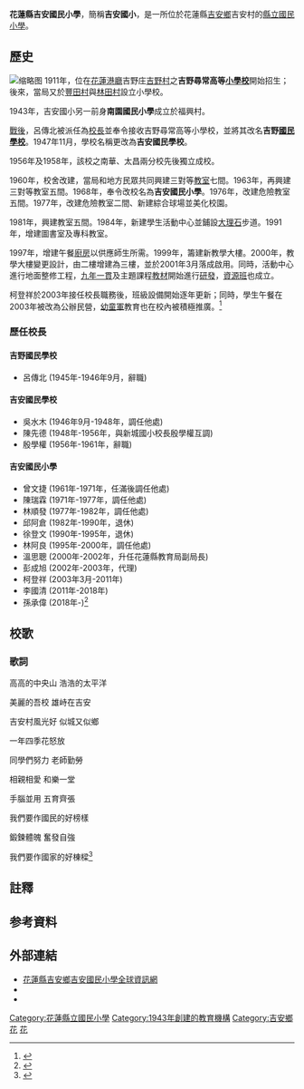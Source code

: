 {{Notability Unreferenced |time=2017-08-13T14:12:03+00:00}}
{{Infobox_School
|name           = 花蓮縣吉安國民小學 <br/>Ji'an Elementary School
|image          =
|motto          =
|established    =1943年{{efn|1=未將[[台灣日治時期|日治時代]]的「吉野小學」的校史計算進去}}
|type           =縣立國民小學
|affiliation    =
|district       ={{ROC-TW}}[[花蓮縣|花蓮縣]][[吉安鄉|吉安鄉]]
|grades         =
|principal      =孫承偉
|head of school =
|dean           =
|faculty        =
|enrollment     =
|free_label     =
|free_text      =
|free_label2    =校地面積
|free_text2     =
|location       =花蓮縣吉安鄉吉安村吉安路二段97號
|information    =886-3-8523984
|website        = http://www.gaps.hlc.edu.tw/
|telephone=|address=}}
'''花蓮縣吉安國民小學'''，簡稱'''吉安國小'''，是一所位於花蓮縣[[吉安鄉|吉安鄉]]吉安村的[[花蓮縣政府|縣立]][[國民小學|國民小學]]。

==歷史==
[[File:Yoshino_Primary_School.jpg|缩略图]]
1911年，位在[[花蓮港廳|花蓮港廳]]吉野庄[[吉野村|吉野村]]之'''吉野尋常高等[[小學校_(台灣)|小學校]]'''開始招生；後來，當局又於[[豐田村_(花蓮港廳)|豐田村]]與[[林田移民村|林田村]]設立小學校。

1943年，吉安國小另一前身'''南園國民小學'''成立於福興村。

[[臺灣戰後時期|戰後]]，呂傳北被派任為[[校長|校長]]並奉令接收吉野尋常高等小學校，並將其改名'''吉野[[國民學校|國民學校]]'''。1947年11月，學校名稱更改為'''吉安國民學校'''。

1956年及1958年，該校之南華、太昌兩分校先後獨立成校。

1960年，校舍改建，當局和地方民眾共同興建三對等[[教室|教室]]七間。1963年，再興建三對等教室五間。1968年，奉令改校名為'''吉安國民小學'''。1976年，改建危險教室五間。1977年，改建危險教室二間、新建綜合球場並美化校園。

1981年，興建教室五間。1984年，新建學生活動中心並鋪設[[大理石|大理石]]步道。1991年，增建圖書室及專科教室。

1997年，增建午餐[[廚房|廚房]]以供應師生所需。1999年，籌建新教學大樓。2000年，教學大樓變更設計，由二樓增建為三樓，並於2001年3月落成啟用。同時，活動中心進行地面整修工程，[[九年一貫|九年一貫]]及主題課程[[教材|教材]]開始進行[[研發|研發]]，[[特殊教育|資源班]]也成立。

柯登祥於2003年接任校長職務後，班級設備開始逐年更新；同時，學生午餐在2003年被改為公辦民營，[[幼童軍|幼童軍]]教育也在校內被積極推廣。<ref>{{cite web|url=http://www.gaps.hlc.edu.tw/modules/tadnews/index.php?nsn=286|title=校史沿革|accessdate=2015-10-01|author=|date=|publisher=|website=吉安國小}}</ref>

=== 歷任校長 ===

==== 吉野國民學校 ====
* 呂傳北 (1945年-1946年9月，辭職)

==== 吉安國民學校 ====
* 吳水木 (1946年9月-1948年，調任他處)
* 陳先德 (1948年-1956年，與新城國小校長殷學權互調)
* 殷學權 (1956年-1961年，辭職)

==== 吉安國民小學 ====
* 曾文捷 (1961年-1971年，任滿後調任他處)
* 陳瑞霖 (1971年-1977年，調任他處)
* 林順發 (1977年-1982年，調任他處)
* 邱阿倉 (1982年-1990年，退休)
* 徐登文 (1990年-1995年，退休)
* 林阿良 (1995年-2000年，調任他處)
* 溫思聰 (2000年-2002年，升任花蓮縣教育局副局長)
* 彭成旭 (2002年-2003年，代理)
* 柯登祥 (2003年3月-2011年)
* 李國清 (2011年-2018年)
* 孫承偉 (2018年-)<ref>{{Cite web|url=http://www.gaps.hlc.edu.tw/modules/tadnews/index.php?nsn=287|title=歷任校長|accessdate=2017-06-13|author=|date=|last=Group|first=HLC XOOPS|work=花蓮縣吉安鄉吉安國民小學全球資訊網|publisher=|language=zh-TW}}</ref>

== 校歌 ==

=== 歌詞 ===
高高的中央山 浩浩的太平洋

美麗的吾校 雄峙在吉安

吉安村風光好 似城又似鄉

一年四季花怒放

同學們努力 老師勤勞

相親相愛 和樂一堂

手腦並用 五育齊張

我們要作國民的好榜樣

鍛鍊體魄 奮發自強

我們要作國家的好棟樑<ref>{{Cite news|url=http://www.gaps.hlc.edu.tw/modules/tadnews/index.php?nsn=288|title=校歌|author=|date=2017-06-13|work=|newspaper=花蓮縣吉安鄉吉安國民小學全球資訊網|accessdate=2017-06-13|deadurl=yes|archiveurl=https://archive.is/20170613165257/http://www.gaps.hlc.edu.tw/modules/tadnews/index.php?nsn=288|archivedate=2017-06-13}}</ref>

==註釋==
{{Notelist}}

==参考資料==
{{reflist}}

==外部連結==
*[http://www.gaps.hlc.edu.tw/ 花蓮縣吉安鄉吉安國民小學全球資訊網]
*{{Facebook|gapshlc/|吉安國小}}
*{{Facebook|jiankid/|花蓮縣吉安國小附設幼兒園}}

{{花蓮縣國民中小學}}

[[Category:花蓮縣立國民小學|Category:花蓮縣立國民小學]]
[[Category:1943年創建的教育機構|Category:1943年創建的教育機構]]
[[Category:吉安鄉|Category:吉安鄉]]
[[Category:臺灣各地公立國民小學|花]]
[[Category:臺灣原住民實驗教育與重點學校|花]]
{{DEFAULTSORT:Ji'an}}